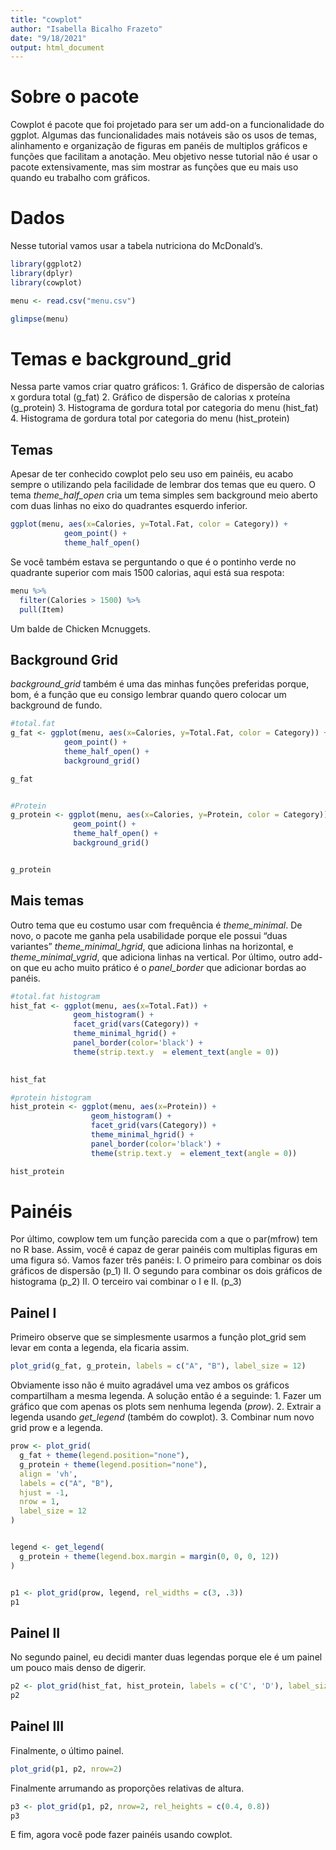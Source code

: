 ```yaml
---
title: "cowplot"
author: "Isabella Bicalho Frazeto"
date: "9/18/2021"
output: html_document
---
```



# Sobre o pacote

Cowplot é pacote que foi projetado para ser um add-on a funcionalidade do ggplot. Algumas das funcionalidades mais notáveis são os usos de temas, alinhamento e organização de figuras em panéis de multiplos gráficos e funções que facilitam a anotação. Meu objetivo nesse tutorial não é usar o pacote extensivamente, mas sim mostrar as funções que eu mais uso quando eu trabalho com gráficos.


# Dados

Nesse tutorial vamos usar a tabela nutriciona do McDonald's. 

```r

library(ggplot2)
library(dplyr)
library(cowplot)

menu <- read.csv("menu.csv")

glimpse(menu)


```


# Temas e background_grid

Nessa parte vamos criar quatro gráficos:
  1. Gráfico de dispersão de calorias x gordura total (g_fat)
  2. Gráfico de dispersão de calorias x proteína (g_protein)
  3. Histograma de gordura total por categoria do menu (hist_fat)
  4. Histograma de gordura total por categoria do menu  (hist_protein)
  
## Temas

Apesar de ter conhecido cowplot pelo seu uso em painéis, eu acabo sempre o utilizando pela facilidade de lembrar dos temas que eu quero. O tema *theme_half_open* cria um tema simples sem background meio aberto com duas linhas no eixo do quadrantes esquerdo inferior.

```r
ggplot(menu, aes(x=Calories, y=Total.Fat, color = Category)) + 
            geom_point() +
            theme_half_open() 
```


Se você também estava se perguntando o que é o pontinho verde no quadrante superior com mais 1500 calorias, aqui está sua respota:

```r
menu %>% 
  filter(Calories > 1500) %>%
  pull(Item)
```
Um balde de Chicken Mcnuggets.


## Background Grid

*background_grid* também é uma das minhas funções preferidas porque, bom, é a função que eu consigo lembrar quando quero colocar um background de fundo. 

```r

#total.fat
g_fat <- ggplot(menu, aes(x=Calories, y=Total.Fat, color = Category)) + 
            geom_point() +
            theme_half_open() +
            background_grid()

g_fat


#Protein
g_protein <- ggplot(menu, aes(x=Calories, y=Protein, color = Category)) + 
              geom_point() +
              theme_half_open() +
              background_grid()


g_protein

```


## Mais temas

Outro tema que eu costumo usar com frequência é *theme_minimal*. De novo, o pacote me ganha pela usabilidade porque ele possui "duas variantes" *theme_minimal_hgrid*, que adiciona linhas na horizontal, e *theme_minimal_vgrid*, que adiciona linhas na vertical. Por último, outro add-on que eu acho muito prático é o *panel_border* que adicionar bordas ao panéis. 

```r

#total.fat histogram
hist_fat <- ggplot(menu, aes(x=Total.Fat)) + 
              geom_histogram() +
              facet_grid(vars(Category)) +
              theme_minimal_hgrid() +
              panel_border(color='black') +
              theme(strip.text.y  = element_text(angle = 0)) 
  

hist_fat

#protein histogram
hist_protein <- ggplot(menu, aes(x=Protein)) + 
                  geom_histogram() +
                  facet_grid(vars(Category)) +
                  theme_minimal_hgrid() +
                  panel_border(color='black') +
                  theme(strip.text.y  = element_text(angle = 0)) 

hist_protein

```


# Painéis

Por último, cowplow tem um função parecida com a que o par(mfrow) tem no R base. Assim, você é capaz de gerar painéis com multiplas figuras em uma figura só. Vamos fazer três panéis:
    I. O primeiro para combinar os dois gráficos de dispersão (p_1)
    II. O segundo para combinar os dois gráficos de histograma (p_2)
    II. O terceiro vai combinar o I e II. (p_3)
    
    
## Painel I

Primeiro observe que se simplesmente usarmos a função plot_grid sem levar em conta a legenda, ela ficaria assim.
```r
plot_grid(g_fat, g_protein, labels = c("A", "B"), label_size = 12)
```

Obviamente isso não é muito agradável uma vez ambos os gráficos compartilham a mesma legenda. A solução então é a seguinde:
    1. Fazer um gráfico que com apenas os plots sem nenhuma legenda (*prow*).
    2. Extrair a legenda usando *get_legend* (também do cowplot).
    3. Combinar num novo grid prow e a legenda.



```r
prow <- plot_grid(
  g_fat + theme(legend.position="none"),
  g_protein + theme(legend.position="none"),
  align = 'vh',
  labels = c("A", "B"),
  hjust = -1,
  nrow = 1, 
  label_size = 12
)


legend <- get_legend(
  g_protein + theme(legend.box.margin = margin(0, 0, 0, 12))
)


p1 <- plot_grid(prow, legend, rel_widths = c(3, .3))
p1

```

## Painel II

No segundo painel, eu decidi manter duas legendas porque ele é um painel um pouco mais denso de digerir.

```r
p2 <- plot_grid(hist_fat, hist_protein, labels = c('C', 'D'), label_size = 12)
p2
```


## Painel III 

Finalmente, o último painel.

```r
plot_grid(p1, p2, nrow=2)

```

Finalmente arrumando as proporções relativas de altura.

```r
p3 <- plot_grid(p1, p2, nrow=2, rel_heights = c(0.4, 0.8))
p3

```


E fim, agora você pode fazer painéis usando cowplot.